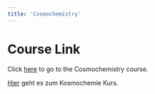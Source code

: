 ```yaml
---
title: 'Cosmochemistry'
---
```


# Course Link
Click <a href="https://geocourses.streamlit.app/Cosmochemistry">here</a> to go to the Cosmochemistry course.

<a href="https://geocourses.streamlit.app/Cosmochemistry">Hier</a> geht es zum Kosmochemie Kurs.